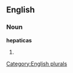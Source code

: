 
==English==

===Noun===
'''hepaticas'''

# {{plural of|[[hepatica]]}}

[[Category:English plurals]]